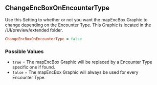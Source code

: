 ## ChangeEncBoxOnEncounterType

Use this Setting to whether or not you want the mapEncBox Graphic to change depending on the Encounter Type. This Graphic is located in the /UI/preview/extended folder.

```ruby
ChangeEncBoxOnEncounterType = false
```

### Possible Values

- `true` = The mapEncBox Graphic will be replaced by a Encounter Type specific one if found.
- `false` = The mapEncBox Graphic will always be used for every Encounter Type.